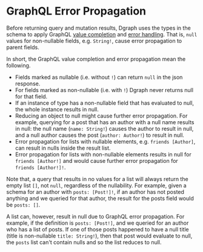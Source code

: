 <!-- this needs something else?  probably an example to help explain better?-->

# GraphQL Error Propagation

Before returning query and mutation results, Dgraph uses the types in the schema to apply GraphQL [value completion](https://graphql.github.io/graphql-spec/June2018/#sec-Value-Completion) and [error handling](https://graphql.github.io/graphql-spec/June2018/#sec-Errors-and-Non-Nullability).  That is, `null` values for non-nullable fields, e.g. `String!`, cause error propagation to parent fields.  

In short, the GraphQL value completion and error propagation mean the following.

* Fields marked as nullable (i.e. without `!`) can return `null` in the json response.
* For fields marked as non-nullable (i.e. with `!`) Dgraph never returns null for that field.
* If an instance of type has a non-nullable field that has evaluated to null, the whole instance results in null.
* Reducing an object to null might cause further error propagation.  For example, querying for a post that has an author with a null name results in null: the null name (`name: String!`) causes the author to result in null, and a null author causes the post (`author: Author!`) to result in null.
* Error propagation for lists with nullable elements, e.g. `friends [Author]`, can result in nulls inside the result list.
* Error propagation for lists with non-nullable elements results in null for `friends [Author!]` and would cause further error propagation for `friends [Author!]!`.

Note that, a query that results in no values for a list will always return the empty list `[]`, not `null`, regardless of the nullability.  For example, given a schema for an author with `posts: [Post!]!`, if an author has not posted anything and we queried for that author, the result for the posts field would be `posts: []`.  

A list can, however, result in null due to GraphQL error propagation.  For example, if the definition is `posts: [Post!]`, and we queried for an author who has a list of posts.  If one of those posts happened to have a null title (title is non-nullable `title: String!`), then that post would evaluate to null, the `posts` list can't contain nulls and so the list reduces to null.
